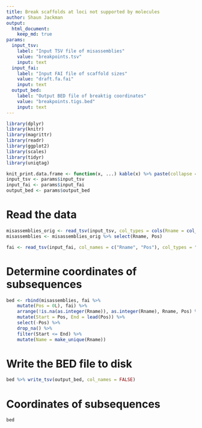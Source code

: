 ```yaml
---
title: Break scaffolds at loci not supported by molecules
author: Shaun Jackman
output:
  html_document:
    keep_md: true
params:
  input_tsv:
    label: "Input TSV file of misassemblies"
    value: "breakpoints.tsv"
    input: text
  input_fai:
    label: "Input FAI file of scaffold sizes"
    value: "draft.fa.fai"
    input: text
  output_bed:
    label: "Output BED file of breaktig coordinates"
    value: "breakpoints.tigs.bed"
    input: text
---
```


```r
library(dplyr)
library(knitr)
library(magrittr)
library(readr)
library(ggplot2)
library(scales)
library(tidyr)
library(uniqtag)

knit_print.data.frame <- function(x, ...) kable(x) %>% paste(collapse = "\n") %>% asis_output
input_tsv <- params$input_tsv
input_fai <- params$input_fai
output_bed <- params$output_bed
```

# Read the data
```r
misassemblies_orig <- read_tsv(input_tsv, col_types = cols(Rname = col_character()))
misassemblies <- misassemblies_orig %>% select(Rname, Pos)

fai <- read_tsv(input_fai, col_names = c("Rname", "Pos"), col_types = "ci---")
```

# Determine coordinates of subsequences
```r
bed <- rbind(misassemblies, fai %>%
	mutate(Pos = 0L), fai) %>%
	arrange(!is.na(as.integer(Rname)), as.integer(Rname), Rname, Pos) %>%
	mutate(Start = Pos, End = lead(Pos)) %>%
	select(-Pos) %>%
	drop_na() %>%
	filter(Start <= End) %>%
	mutate(Name = make_unique(Rname))
```

# Write the BED file to disk
```r
bed %>% write_tsv(output_bed, col_names = FALSE)
```

# Coordinates of subsequences
```r
bed
```
